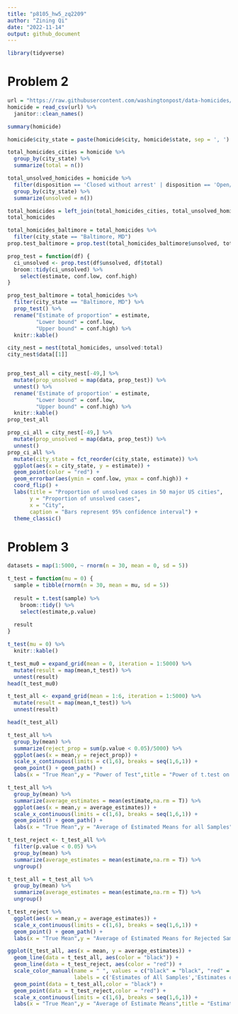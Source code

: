 ```yaml
---
title: "p8105_hw5_zq2209"
author: "Zining Qi"
date: "2022-11-14"
output: github_document
---
```


```r
library(tidyverse)
```


# Problem 2
```r
url = "https://raw.githubusercontent.com/washingtonpost/data-homicides/master/homicide-data.csv"
homicide = read_csv(url) %>% 
  janitor::clean_names()
```

```r
summary(homicide)
```

```r
homicide$city_state = paste(homicide$city, homicide$state, sep = ', ')
```


```r
total_homicides_cities = homicide %>% 
  group_by(city_state) %>% 
  summarize(total = n())
```

```r
total_unsolved_homicides = homicide %>% 
  filter(disposition == 'Closed without arrest' | disposition == 'Open/No arrest') %>% 
  group_by(city_state) %>% 
  summarize(unsolved = n())
```

```r
total_homicides = left_join(total_homicides_cities, total_unsolved_homicides, by = "city_state")
total_homicides
```

```r
total_homicides_baltimore = total_homicides %>% 
  filter(city_state == "Baltimore, MD")
prop.test_baltimore = prop.test(total_homicides_baltimore$unsolved, total_homicides_baltimore$total)
```


```r
prop_test = function(df) {
  ci_unsolved <- prop.test(df$unsolved, df$total)
  broom::tidy(ci_unsolved) %>% 
    select(estimate, conf.low, conf.high)
}
```


```r
prop_test_baltimore = total_homicides %>% 
  filter(city_state == "Baltimore, MD") %>% 
  prop_test() %>% 
  rename("Estimate of proportion" = estimate, 
         "Lower bound" = conf.low, 
         "Upper bound" = conf.high) %>% 
  knitr::kable()
```

```r
city_nest = nest(total_homicides, unsolved:total)
city_nest$data[[1]]
```

```r

```

```r
prop_test_all = city_nest[-49,] %>% 
  mutate(prop_unsolved = map(data, prop_test)) %>% 
  unnest() %>% 
  rename('Estimate of proportion' = estimate, 
         "Lower bound" = conf.low, 
         "Upper bound" = conf.high) %>% 
  knitr::kable()
prop_test_all
```

```r
prop_ci_all = city_nest[-49,] %>% 
  mutate(prop_unsolved = map(data, prop_test)) %>% 
  unnest()
prop_ci_all %>% 
  mutate(city_state = fct_reorder(city_state, estimate)) %>% 
  ggplot(aes(x = city_state, y = estimate)) + 
  geom_point(color = "red") + 
  geom_errorbar(aes(ymin = conf.low, ymax = conf.high)) + 
  coord_flip() + 
  labs(title = "Proportion of unsolved cases in 50 major US cities", 
       y = "Proportion of unsolved cases", 
       x = "City", 
       caption = "Bars represent 95% confidence interval") + 
  theme_classic() 
```


# Problem 3

```r
datasets = map(1:5000, ~ rnorm(n = 30, mean = 0, sd = 5))
```

```r
t_test = function(mu = 0) {
  sample = tibble(rnorm(n = 30, mean = mu, sd = 5))
  
  result = t.test(sample) %>% 
    broom::tidy() %>% 
    select(estimate,p.value)
  
  result
}
```

```r
t_test(mu = 0) %>% 
  knitr::kable()
```

```r
t_test_mu0 = expand_grid(mean = 0, iteration = 1:5000) %>%
  mutate(result = map(mean,t_test)) %>% 
  unnest(result)
head(t_test_mu0)
```

```r
t_test_all <- expand_grid(mean = 1:6, iteration = 1:5000) %>% 
  mutate(result = map(mean,t_test)) %>% 
  unnest(result)

head(t_test_all)
```

```r
t_test_all %>%
  group_by(mean) %>% 
  summarize(reject_prop = sum(p.value < 0.05)/5000) %>% 
  ggplot(aes(x = mean,y = reject_prop)) +
  scale_x_continuous(limits = c(1,6), breaks = seq(1,6,1)) + 
  geom_point() + geom_path() +
  labs(x = "True Mean",y = "Power of Test",title = "Power of t.test on different means")
```

```r
t_test_all %>%
  group_by(mean) %>% 
  summarize(average_estimates = mean(estimate,na.rm = T)) %>% 
  ggplot(aes(x = mean,y = average_estimates)) +
  scale_x_continuous(limits = c(1,6), breaks = seq(1,6,1)) + 
  geom_point() + geom_path() +
  labs(x = "True Mean",y = "Average of Estimated Means for all Samples",title = "Estimated Means")
```

```r
t_test_reject <- t_test_all %>% 
  filter(p.value < 0.05) %>% 
  group_by(mean) %>% 
  summarize(average_estimates = mean(estimate,na.rm = T)) %>% 
  ungroup()

t_test_all = t_test_all %>% 
  group_by(mean) %>% 
  summarize(average_estimates = mean(estimate,na.rm = T)) %>% 
  ungroup()
```

```r
t_test_reject %>% 
  ggplot(aes(x = mean,y = average_estimates)) +
  scale_x_continuous(limits = c(1,6), breaks = seq(1,6,1)) + 
  geom_point() + geom_path() +
  labs(x = "True Mean",y = "Average of Estimated Means for Rejected Samples",title = "Estimated Means")
```

```r
ggplot(t_test_all, aes(x = mean, y = average_estimates)) +
  geom_line(data = t_test_all, aes(color = "black")) +
  geom_line(data = t_test_reject, aes(color = "red")) +
  scale_color_manual(name = " ", values = c("black" = "black", "red" = "red"),
                     labels = c('Estimates of All Samples','Estimates of Rejected Samples')) +
  geom_point(data = t_test_all,color = "black") +
  geom_point(data = t_test_reject,color = "red") +
  scale_x_continuous(limits = c(1,6), breaks = seq(1,6,1)) +
  labs(x = "True Mean",y = "Average of Estimate Means",title = "Estimates of All Samples vs. Rejected Samples")
```











